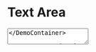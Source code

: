 
# Text Area

<DemoContainer>
<TextArea label="Text area" placeholder='Text area' className='max-w-[500px] mx-auto'/>
</DemoContainer>


Docummentation is currently in progress. Check the following storybook demo instead.

<iframe width="100%" height="1230px" src="https://storybook.paradise-ui.com/iframe?viewMode=docs&id=component-form-textarea--docs"></iframe>